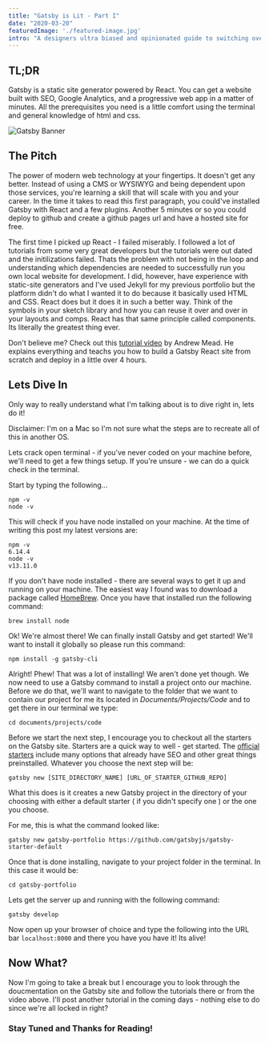 ```yaml
---
title: "Gatsby is Lit - Part I"
date: "2020-03-20"
featuredImage: './featured-image.jpg'
intro: "A designers ultra biased and opinionated guide to switching over to Gatsby and React. If you want to level up your front end knowledge as a designer - this is the way to do it!"
---
```

## TL;DR
Gatsby is a static site generator powered by React. You can get a website built with SEO, Google Analytics, and a progressive web app in a matter of minutes. All the prerequisites you need is a little comfort using the terminal and general knowledge of html and css.

![Gatsby Banner](./featured-image.jpg)

## The Pitch
The power of modern web technology at your fingertips. It doesn't get any better. Instead of using a CMS or WYSIWYG and being dependent upon those services, you're learning a skill that will scale with you and your career. In the time it takes to read this first paragraph, you could've installed Gatsby with React and a few plugins. Another 5 minutes or so you could deploy to github and create a github pages url and have a hosted site for free.

The first time I picked up React - I failed miserably. I followed a lot of tutorials from some very great developers but the tutorials were out dated and the initilizations failed. Thats the problem with not being in the loop and understanding which dependencies are needed to successfully run you own local website for development. I did, however, have experience with static-site generators and I've used Jekyll for my previous portfolio but the platform didn't do what I wanted it to do because it basically used HTML and CSS. React does but it does it in such a better way. Think of the symbols in your sketch library and how you can reuse it over and over in your layouts and comps. React has that same principle called components. Its literally the greatest thing ever. 

Don't believe me? Check out this [tutorial video](https://www.youtube.com/watch?v=8t0vNu2fCCM&t=10173s) by Andrew Mead. He explains everything and teachs you how to build a Gatsby React site from scratch and deploy in a little over 4 hours.

## Lets Dive In
Only way to really understand what I'm talking about is to dive right in, lets do it!

Disclaimer: I'm on a Mac so I'm not sure what the steps are to recreate all of this in another OS.

Lets crack open terminal - if you've never coded on your machine before, we'll need to get a few things setup.
If you're unsure - we can do a quick check in the terminal. 

Start by typing the following...

```
npm -v
node -v
```

This will check if you have node installed on your machine. At the time of writing this post my latest versions are:

```
npm -v
6.14.4
node -v
v13.11.0
```

If you don't have node installed - there are several ways to get it up and running on your machine. The easiest way I found was to download a package called [HomeBrew](https://brew.sh/). 
Once you have that installed run the following command:

```
brew install node
```

Ok! We're almost there! We can finally install Gatsby and get started! We'll want to install it globally so please run this command:

```
npm install -g gatsby-cli
```

Alright! Phew! That was a lot of installing! We aren't done yet though. We now need to use a Gatsby command to install a project onto our machine. Before we do that, we'll want to navigate to the folder that we want to contain our project for me its located in _Documents/Projects/Code_ and to get there in our terminal we type:

```
cd documents/projects/code
```

Before we start the next step, I encourage you to checkout all the starters on the Gatsby site. Starters are a quick way to well - get started. The [official starters](https://www.gatsbyjs.org/docs/starters/#official-starters) include many options that already have SEO and other great things preinstalled. Whatever you choose the next step will be:

```
gatsby new [SITE_DIRECTORY_NAME] [URL_OF_STARTER_GITHUB_REPO]
```

What this does is it creates a new Gatsby project in the directory of your choosing with either a default starter ( if you didn't specify one ) or the one you choose.

For me, this is what the command looked like:

```
gatsby new gatsby-portfolio https://github.com/gatsbyjs/gatsby-starter-default
```

Once that is done installing, navigate to your project folder in the terminal. In this case it would be:

```
cd gatsby-portfolio
```

Lets get the server up and running with the following command:

```
gatsby develop
```

Now open up your browser of choice and type the following into the URL bar `localhost:8000` and there you have you have it! Its alive!

## Now What?

Now I'm going to take a break but I encourage you to look through the doucmentation on the Gatsby site and follow the tutorials there or from the video above. I'll post another tutorial in the coming days - nothing else to do since we're all locked in right?

### Stay Tuned and Thanks for Reading!